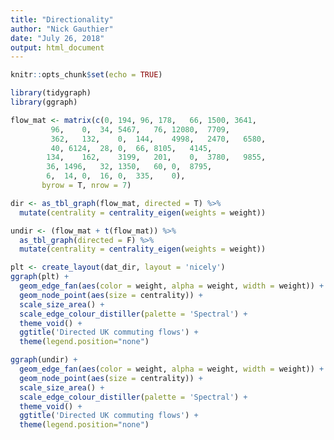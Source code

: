 ```yaml
---
title: "Directionality"
author: "Nick Gauthier"
date: "July 26, 2018"
output: html_document
---
```


```r
knitr::opts_chunk$set(echo = TRUE)
```

```r
library(tidygraph)
library(ggraph)
```

```r
flow_mat <- matrix(c(0,	194, 96, 178,	66, 1500, 3641,
         96,	0,	34,	5467,	76,	12080,	7709,
         362,	132,	0,	144,	4998,	2470,	6580,
         40, 6124,	28,	0,	66,	8105,	4145,	
        134,	162,	3199,	201,	0,	3780,	9855,
        36,	1496,	32,	1350,	60,	0,	8795,
        6,	14,	0,	16,	0,	335,	0), 
       byrow = T, nrow = 7) 

dir <- as_tbl_graph(flow_mat, directed = T) %>%
  mutate(centrality = centrality_eigen(weights = weight))
```

```r
undir <- (flow_mat + t(flow_mat)) %>%
  as_tbl_graph(directed = F) %>%
  mutate(centrality = centrality_eigen(weights = weight))
```

```r
plt <- create_layout(dat_dir, layout = 'nicely')
ggraph(plt) +
  geom_edge_fan(aes(color = weight, alpha = weight, width = weight)) +
  geom_node_point(aes(size = centrality)) +
  scale_size_area() +
  scale_edge_colour_distiller(palette = 'Spectral') +
  theme_void() +
  ggtitle('Directed UK commuting flows') +
  theme(legend.position="none")
```


```r
ggraph(undir) +
  geom_edge_fan(aes(color = weight, alpha = weight, width = weight)) +
  geom_node_point(aes(size = centrality)) +
  scale_size_area() +
  scale_edge_colour_distiller(palette = 'Spectral') +
  theme_void() +
  ggtitle('Directed UK commuting flows') +
  theme(legend.position="none")
```

